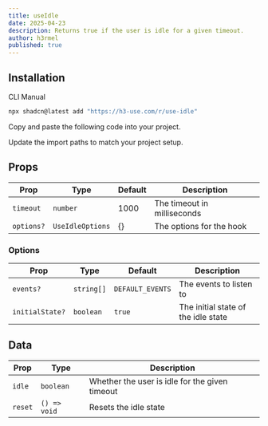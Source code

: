 ```yaml
---
title: useIdle
date: 2025-04-23
description: Returns true if the user is idle for a given timeout.
author: h3rmel
published: true
---
```


<HookPreview name="use-idle-demo" />

## Installation

<Tabs defaultValue="cli">

<TabsList>
  <TabsTrigger value="cli">CLI</TabsTrigger>
  <TabsTrigger value="manual">Manual</TabsTrigger>
</TabsList>
<TabsContent value="cli">

```bash
npx shadcn@latest add "https://h3-use.com/r/use-idle"
```

</TabsContent>
<TabsContent value="manual">

<Steps>

<Step>Copy and paste the following code into your project.</Step>

<HookSource name="use-idle" />

<Step>Update the import paths to match your project setup.</Step>

</Steps>

</TabsContent>

</Tabs>

## Props

| Prop       | Type             | Default | Description                 |
| ---------- | ---------------- | ------- | --------------------------- |
| `timeout`  | `number`         | 1000    | The timeout in milliseconds |
| `options?` | `UseIdleOptions` | {}      | The options for the hook    |

### Options

| Prop            | Type       | Default          | Description                         |
| --------------- | ---------- | ---------------- | ----------------------------------- |
| `events?`       | `string[]` | `DEFAULT_EVENTS` | The events to listen to             |
| `initialState?` | `boolean`  | `true`           | The initial state of the idle state |

## Data

| Prop    | Type         | Description                                    |
| ------- | ------------ | ---------------------------------------------- |
| `idle`  | `boolean`    | Whether the user is idle for the given timeout |
| `reset` | `() => void` | Resets the idle state                          |
